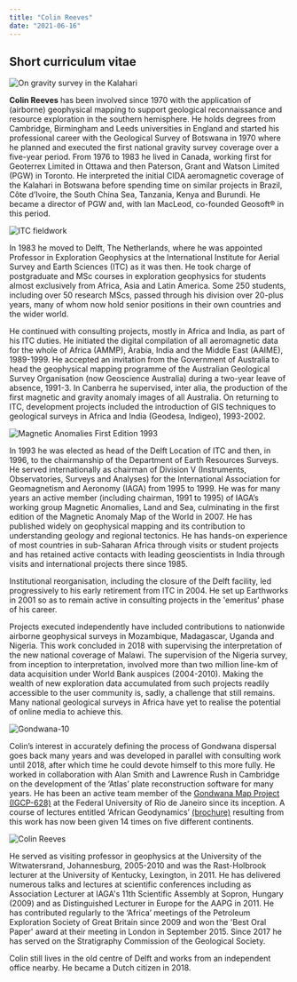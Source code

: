 ```yaml
---
title: "Colin Reeves"
date: "2021-06-16"
---
```


## Short curriculum vitae

![On gravity survey in the Kalahari](./assets/colin/pic1.jpg)

**Colin Reeves** has been involved since 1970 with the application of (airborne)
geophysical mapping to support geological reconnaissance and resource
exploration in the southern hemisphere. He holds degrees from
Cambridge, Birmingham and Leeds universities in England and started
his professional career with the Geological Survey of Botswana in 1970
where he planned and executed the first national gravity survey
coverage over a five-year period. From 1976 to 1983 he lived in
Canada, working first for Geoterrex Limited in Ottawa and then
Paterson, Grant and Watson Limited (PGW) in Toronto. He interpreted
the initial CIDA aeromagnetic coverage of the Kalahari in Botswana
before spending time on similar projects in Brazil, Côte d’Ivoire, the
South China Sea, Tanzania, Kenya and Burundi. He became a director of
PGW and, with Ian MacLeod, co-founded Geosoft® in this period.

![ITC fieldwork](./assets/colin/pic2.jpg)

In 1983 he moved to Delft, The Netherlands, where he was appointed
Professor in Exploration Geophysics at the International Institute for
Aerial Survey and Earth Sciences (ITC) as it was then. He took charge
of postgraduate and MSc courses in exploration geophysics for students
almost exclusively from Africa, Asia and Latin America. Some 250
students, including over 50 research MScs, passed through his division
over 20-plus years, many of whom now hold senior positions in their
own countries and the wider world.

He continued with consulting projects, mostly in Africa and India, as
part of his ITC duties. He initiated the digital compilation of all
aeromagnetic data for the whole of Africa (AMMP), Arabia, India and
the Middle East (AAIME), 1989-1999. He accepted an invitation from the
Government of Australia to head the geophysical mapping programme of
the Australian Geological Survey Organisation (now Geoscience
Australia) during a two-year leave of absence, 1991-3. In Canberra he
supervised, inter alia, the production of the first magnetic and
gravity anomaly images of all Australia. On returning to ITC,
development projects included the introduction of GIS techniques to
geological surveys in Africa and India (Geodesa, Indigeo), 1993-2002.

![Magnetic Anomalies First Edition 1993](./assets/colin/pic3.jpg)

In 1993 he was elected as head of the Delft Location of ITC and then,
in 1996, to the chairmanship of the Department of Earth Resources
Surveys. He served internationally as chairman of Division V
(Instruments, Observatories, Surveys and Analyses) for the
International Association for Geomagnetism and Aeronomy (IAGA) from
1995 to 1999. He was for many years an active member (including
chairman, 1991 to 1995) of IAGA’s working group Magnetic Anomalies,
Land and Sea, culminating in the first edition of the Magnetic Anomaly
Map of the World in 2007. He has published widely on geophysical
mapping and its contribution to understanding geology and regional
tectonics. He has hands-on experience of most countries in sub-Saharan
Africa through visits or student projects and has retained active
contacts with leading geoscientists in India through visits and
international projects there since 1985.

Institutional reorganisation, including the closure of the Delft
facility, led progressively to his early retirement from ITC in 2004.
He set up Earthworks in 2001 so as to remain active in consulting
projects in the 'emeritus' phase of his career.

Projects executed independently have included contributions to
nationwide airborne geophysical surveys in Mozambique, Madagascar,
Uganda and Nigeria. This work concluded in 2018 with supervising the
interpretation of the new national coverage of Malawi. The supervision
of the Nigeria survey, from inception to interpretation, involved more
than two million line-km of data acquisition under World Bank auspices
(2004-2010). Making the wealth of new exploration data accumulated
from such projects readily accessible to the user community is, sadly,
a challenge that still remains. Many national geological surveys in
Africa have yet to realise the potential of online media to achieve
this.

![Gondwana-10](./assets/colin/pic4.jpg)

Colin’s interest in accurately defining the process of Gondwana
dispersal goes back many years and was developed in parallel with
consulting work until 2018, after which time he could devote himself
to this more fully. He worked in collaboration with Alan Smith and
Lawrence Rush in Cambridge on the development of the ‘Atlas’ plate
reconstruction software for many years. He has been an active team
member of the [Gondwana Map Project (IGCP-628)](www.gondwana.geologia.ufrj.br/en) at the Federal
University of Rio de Janeiro since its inception. A course of lectures
entitled ‘African Geodynamics’ [(brochure)](http://www.reeves.nl/upload/AfricanGeodynamicsBrochure.pdf)
resulting from this work has now been given 14 times on five different
continents.

![Colin Reeves](./assets/colin/pic5.gif)

He served as visiting professor in geophysics at the University of the
Witwatersrand, Johannesburg, 2005-2010 and was the Rast-Holbrook
lecturer at the University of Kentucky, Lexington, in 2011. He has
delivered numerous talks and lectures at scientific conferences
including as Association Lecturer at IAGA's 11th Scientific Assembly
at Sopron, Hungary (2009) and as Distinguished Lecturer in Europe for
the AAPG in 2011. He has contributed regularly to the ‘Africa’
meetings of the Petroleum Exploration Society of Great Britain since
2009 and won the 'Best Oral Paper' award at their meeting in London in
September 2015. Since 2017 he has served on the Stratigraphy
Commission of the Geological Society.

Colin still lives in the old centre of Delft and works from an
independent office nearby. He became a Dutch citizen in 2018.

<PublishDate />
